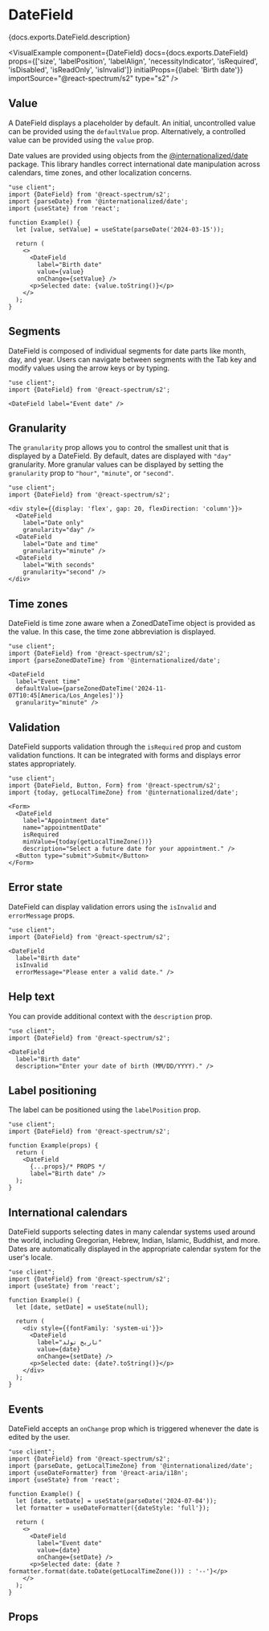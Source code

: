 

# DateField

<PageDescription>{docs.exports.DateField.description}</PageDescription>

<VisualExample
  component={DateField}
  docs={docs.exports.DateField}
  props={['size', 'labelPosition', 'labelAlign', 'necessityIndicator', 'isRequired', 'isDisabled', 'isReadOnly', 'isInvalid']}
  initialProps={{label: 'Birth date'}}
  importSource="@react-spectrum/s2"
  type="s2" />

## Value

A DateField displays a placeholder by default. An initial, uncontrolled value can be provided using the `defaultValue` prop. Alternatively, a controlled value can be provided using the `value` prop.

Date values are provided using objects from the [@internationalized/date](https://react-spectrum.adobe.com/internationalized/date/) package. This library handles correct international date manipulation across calendars, time zones, and other localization concerns.

```tsx render
"use client";
import {DateField} from '@react-spectrum/s2';
import {parseDate} from '@internationalized/date';
import {useState} from 'react';

function Example() {
  let [value, setValue] = useState(parseDate('2024-03-15'));

  return (
    <>
      <DateField
        label="Birth date"
        value={value}
        onChange={setValue} />
      <p>Selected date: {value.toString()}</p>
    </>
  );
}
```

## Segments

DateField is composed of individual segments for date parts like month, day, and year. Users can navigate between segments with the Tab key and modify values using the arrow keys or by typing.

```tsx render
"use client";
import {DateField} from '@react-spectrum/s2';

<DateField label="Event date" />
```

## Granularity

The `granularity` prop allows you to control the smallest unit that is displayed by a DateField. By default, dates are displayed with `"day"` granularity. More granular values can be displayed by setting the `granularity` prop to `"hour"`, `"minute"`, or `"second"`.

```tsx render hideImports
"use client";
import {DateField} from '@react-spectrum/s2';

<div style={{display: 'flex', gap: 20, flexDirection: 'column'}}>
  <DateField
    label="Date only"
    granularity="day" />
  <DateField
    label="Date and time"
    granularity="minute" />
  <DateField
    label="With seconds"
    granularity="second" />
</div>
```

## Time zones

DateField is time zone aware when a ZonedDateTime object is provided as the value. In this case, the time zone abbreviation is displayed.

```tsx render hideImports
"use client";
import {DateField} from '@react-spectrum/s2';
import {parseZonedDateTime} from '@internationalized/date';

<DateField
  label="Event time"
  defaultValue={parseZonedDateTime('2024-11-07T10:45[America/Los_Angeles]')}
  granularity="minute" />
```

## Validation

DateField supports validation through the `isRequired` prop and custom validation functions. It can be integrated with forms and displays error states appropriately.

```tsx render hideImports
"use client";
import {DateField, Button, Form} from '@react-spectrum/s2';
import {today, getLocalTimeZone} from '@internationalized/date';

<Form>
  <DateField
    label="Appointment date"
    name="appointmentDate"
    isRequired
    minValue={today(getLocalTimeZone())}
    description="Select a future date for your appointment." />
  <Button type="submit">Submit</Button>
</Form>
```

## Error state

DateField can display validation errors using the `isInvalid` and `errorMessage` props.

```tsx render
"use client";
import {DateField} from '@react-spectrum/s2';

<DateField
  label="Birth date"
  isInvalid
  errorMessage="Please enter a valid date." />
```

## Help text

You can provide additional context with the `description` prop.

```tsx render
"use client";
import {DateField} from '@react-spectrum/s2';

<DateField
  label="Birth date"
  description="Enter your date of birth (MM/DD/YYYY)." />
```

## Label positioning

The label can be positioned using the `labelPosition` prop.

```tsx render hideImports docs={docs.exports.DateField} links={docs.links} props={['labelPosition', 'labelAlign']}
"use client";
import {DateField} from '@react-spectrum/s2';

function Example(props) {
  return (
    <DateField
      {...props}/* PROPS */
      label="Birth date" />
  );
}
```

## International calendars

DateField supports selecting dates in many calendar systems used around the world, including Gregorian, Hebrew, Indian, Islamic, Buddhist, and more. Dates are automatically displayed in the appropriate calendar system for the user's locale.

```tsx render hideImports
"use client";
import {DateField} from '@react-spectrum/s2';
import {useState} from 'react';

function Example() {
  let [date, setDate] = useState(null);
  
  return (
    <div style={{fontFamily: 'system-ui'}}>
      <DateField
        label="تاریخ تولد"
        value={date}
        onChange={setDate} />
      <p>Selected date: {date?.toString()}</p>
    </div>
  );
}
```

## Events

DateField accepts an `onChange` prop which is triggered whenever the date is edited by the user.

```tsx render hideImports
"use client";
import {DateField} from '@react-spectrum/s2';
import {parseDate, getLocalTimeZone} from '@internationalized/date';
import {useDateFormatter} from '@react-aria/i18n';
import {useState} from 'react';

function Example() {
  let [date, setDate] = useState(parseDate('2024-07-04'));
  let formatter = useDateFormatter({dateStyle: 'full'});

  return (
    <>
      <DateField
        label="Event date"
        value={date}
        onChange={setDate} />
      <p>Selected date: {date ? formatter.format(date.toDate(getLocalTimeZone())) : '--'}</p>
    </>
  );
}
```

## Props

<PropTable component={docs.exports.DateField} links={docs.links} />
